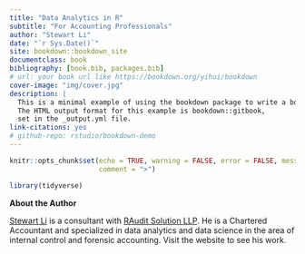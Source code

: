 ```yaml
--- 
title: "Data Analytics in R"
subtitle: "For Accounting Professionals"
author: "Stewart Li"
date: "`r Sys.Date()`"
site: bookdown::bookdown_site
documentclass: book
bibliography: [book.bib, packages.bib]
# url: your book url like https://bookdown.org/yihui/bookdown
cover-image: "img/cover.jpg"
description: |
  This is a minimal example of using the bookdown package to write a book.
  The HTML output format for this example is bookdown::gitbook,
  set in the _output.yml file.
link-citations: yes
# github-repo: rstudio/bookdown-demo
---
```



```r
knitr::opts_chunk$set(echo = TRUE, warning = FALSE, error = FALSE, message = FALSE, 
                      comment = ">")

library(tidyverse)
```


**About the Author**

[Stewart Li](https://stewartli.github.io/tailwindcss/) is a consultant with [RAudit Solution LLP](https://stewartli.github.io/tailwindcss/). He is a Chartered Accountant and specialized in data analytics and data science in the area of internal control and forensic accounting. Visit the website to see his work. 












